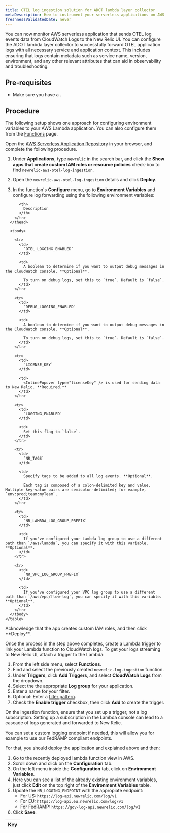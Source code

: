 ```yaml
---
title: OTEL log ingestion solution for ADOT lambda layer collector
metaDescription: How to instrument your serverless applications on AWS Lambda with ADOT solution in New Relic.
freshnessValidatedDate: never
---
```

You can now monitor AWS serverless application that sends OTEL log events data from CloudWatch Logs to the New Relic UI.
You can configure the ADOT lambda layer collector to successfully forward OTEL application logs with all necessary service and application context. 
This includes ensuring that logs contain metadata such as service name, version, environment, and any other relevant attributes that can aid in observability and troubleshooting.


## Pre-requisites

* Make sure you have a <InlinePopover type="licenseKey" />.



## Procedure

The following setup shows one approach for configuring environment variables to your AWS Lambda application. You can also configure them from the [Functions](https://docs.aws.amazon.com/lambda/latest/dg/configuration-envvars.html) page.


<Steps>

<Step>

Open the [AWS Serverless Application Repository](https://serverlessrepo.aws.amazon.com/applications) in your browser, and complete the following procedure.



1. Under **Applications**, type `newrelic` in the search bar, and click the <DNT>**Show apps that create custom IAM roles or resource policies**</DNT> check-box to find `newrelic-aws-otel-log-ingestion`. 




2. Open the `newrelic-aws-otel-log-ingestion` details and click <DNT>**Deploy**</DNT>.


3. In the function's <DNT>**Configure**</DNT> menu, go to <DNT>**Environment Variables**</DNT> and configure log forwarding using the following environment variables: 


<table>
      <thead>
        <tr>
          <th style={{ width: "200px" }}>
            Key
          </th>
    
          <th>
            Description
          </th>
        </tr>
      </thead>
    
      <tbody>

        <tr>
          <td>
            `OTEL_LOGGING_ENABLED`
          </td>
    
          <td>
            A boolean to determine if you want to output debug messages in the CloudWatch console. **Optional**.
    
            To turn on debug logs, set this to `true`. Default is `false`.
          </td>
        </tr>

        <tr>
          <td>
            `DEBUG_LOGGING_ENABLED`
          </td>
    
          <td>
            A boolean to determine if you want to output debug messages in the CloudWatch console. **Optional**.
    
            To turn on debug logs, set this to `true`. Default is `false`.
          </td>
        </tr>
    
        <tr>
          <td>
            `LICENSE_KEY`
          </td>
    
          <td>
            <InlinePopover type="licenseKey" /> is used for sending data to New Relic. **Required.**
          </td>
        </tr>
    
        <tr>
          <td>
            `LOGGING_ENABLED`
          </td>
    
          <td>
            Set this flag to `false`.
          </td>
        </tr>
    
        <tr>
          <td>
            `NR_TAGS`
          </td>
    
          <td>
            Specify tags to be added to all log events. **Optional**.
    
            Each tag is composed of a colon-delimited key and value. Multiple key-value pairs are semicolon-delimited; for example, `env:prod;team:myTeam`.
          </td>
        </tr>
    
        <tr>
          <td>
            `NR_LAMBDA_LOG_GROUP_PREFIX`
          </td>
    
          <td>
            If you've configured your Lambda log group to use a different path than `/aws/lambda`, you can specify it with this variable. **Optional**.
          </td>
        </tr>
    
        <tr>
          <td>
            `NR_VPC_LOG_GROUP_PREFIX`
          </td>
    
          <td>
            If you've configured your VPC log group to use a different path than `/aws/vpc/flow-log`, you can specify it with this variable. **Optional**.
          </td>
        </tr>
      </tbody>
    </table>

</Step>


<Step> 
Acknowledge that the app creates custom IAM roles, and then click <DNT>**Deploy**</DNT>.

 </Step>

 <Step>
 
Once the process in the step above completes, create a Lambda trigger to link your Lambda function to CloudWatch logs. 
To get your logs streaming to New Relic UI, attach a trigger to the Lambda:

1. From the left side menu, select <DNT>**Functions**</DNT>.
2. Find and select the previously created `newrelic-log-ingestion` function.
3. Under <DNT>**Triggers**</DNT>, click <DNT>**Add Triggers**</DNT>, and select <DNT>**CloudWatch Logs**</DNT> from the dropdown.
4. Select the the appropriate <DNT>**Log group**</DNT> for your application.
5. Enter a name for your filter.
6. Optional: Enter a [filter pattern](https://docs.aws.amazon.com/AmazonCloudWatch/latest/logs/FilterAndPatternSyntax.html).
7. Check the <DNT>**Enable trigger**</DNT> checkbox, then click <DNT>**Add**</DNT> to create the trigger.

<Callout variant="caution">
On the ingestion function, ensure that you set up a trigger, not a log subscription. Setting up a subscription in the Lambda console can lead to a cascade of logs generated and forwarded to New Relic.

</Callout>

<CollapserGroup>
    <Collapser
        id="config-endpoints"
        title="Optional: Configure different logging endpoints"
    >

You can set a custom logging endpoint if needed, this will allow you for example to use our FedRAMP compliant endpoints.

For that, you should deploy the application and explained above and then:


1. Go to the recently deployed lambda function view in AWS.
2. Scroll down and click on the <DNT>**Configuration**</DNT> tab.
3. On the left menu inside the <DNT>**Configuration**</DNT> tab, click on <DNT>**Environment Variables**</DNT>.
4. Here you can see a list of the already existing environment variables, just click <DNT>**Edit**</DNT> on the top right of the <DNT>**Environment Variables**</DNT> table.
5. Update the `NR_LOGGING_ENDPOINT` with the appropiate endpoint:
    - For US: `https://log-api.newrelic.com/log/v1`
    - For EU: `https://log-api.eu.newrelic.com/log/v1`
    - For FedRAMP: `https://gov-log-api.newrelic.com/log/v1`
6. Click <DNT>**Save**</DNT>.

</Collapser>
</CollapserGroup>

 
 </Step>

</Steps>




